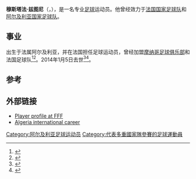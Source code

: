 {{Infobox football biography
| name = 穆斯塔法·兹图尼
| image =Mustapha Zitouni.jpg
| caption =
| fullname = 
| birth_date = {{birth date|1928|10|19|df=y}}
| birth_place = [[法属阿尔及利亚|法属阿尔及利亚]]
| death_date = {{Death date and age|2014|01|05|1928|10|19|df=y}}
| death_place = 法国[[尼斯|尼斯]]
| height =
| position = [[后卫|后卫]]
| years1 =
| clubs1 = [[Stade_Français_Paris_(football)|Stade Français]]
| caps1 =
| goals1 =
| years2 =
| clubs2 = [[AS_Cannes|Cannes]]
| caps2 =
| goals2 =
| years3 = 1954–1958
| clubs3 = [[AS_Monaco_FC|Monaco]]
| caps3 =
| goals3 =
| years4 = 1964–1967
| clubs4 = [[RC_Kouba|RC Kouba]]
| caps4 =
| goals4 =
| totalcaps =
| totalgoals =
| nationalyears1 = 1957–1958
| nationalteam1 = [[法国国家足球队|法国国家足球队]]
| nationalcaps1 = 4
| nationalgoals1 = 0
| nationalyears2 = 1963–1964
| nationalteam2 = [[阿尔及利亚国家足球队|阿尔及利亚国家足球队]]
| nationalcaps2 = 7
| nationalgoals2 = 0
}}
'''穆斯塔法·兹图尼'''（{{lang-en|Mustapha Zitouni}}，{{bd|1928年|10月19日|2014年|1月5日|catIdx=Zitouni}}），是一名专业[[足球|足球]]运动员。他曾经效力于[[法国国家足球队|法国国家足球队]]和[[阿尔及利亚国家足球队|阿尔及利亚国家足球队]]。

==事业==
出生于法属阿尔及利亚，并在法国担任足球运动员，曾经加盟[[摩纳哥足球俱乐部|摩纳哥足球俱乐部]]和法国足球队<ref>{{cite news|url=http://news.bbc.co.uk/sport1/hi/football/africa/7355430.stm|title=Algeria pacesetters|accessdate=21 April 2008|date=21 April 2008|author=James Copnall|publisher=BBC Sport}}</ref><ref>{{cite web|url=http://www.rsssf.com/miscellaneous/mzitouni-intl.html|title=Mustapha Zitouni - International Appearances|accessdate=21 April 2008|publisher=RSSSF|archive-date=2013-03-14|archive-url=https://web.archive.org/web/20130314071553/http://rsssf.com/miscellaneous/mzitouni-intl.html|dead-url=no}}</ref>。2014年1月5日去世<ref>{{cite web |url=http://www.elwatan.com/une/football-l-ancien-joueur-de-l-equipe-du-fln-mustapha-zitouni-n-est-plus-05-01-2014-241000_108.php |title=Football: L’ancien joueur de l’équipe du FLN, Mustapha Zitouni, n’est plus - A la une |publisher=El Watan |date= |accessdate=2014-01-05 |archive-date=2014-01-06 |archive-url=https://web.archive.org/web/20140106040826/http://www.elwatan.com/une/football-l-ancien-joueur-de-l-equipe-du-fln-mustapha-zitouni-n-est-plus-05-01-2014-241000_108.php |dead-url=no }}</ref><ref>{{cite web|url=http://www.bbc.co.uk/sport/0/football/25624733|title=Algerian Mustapha Zitouni dies, aged 85|date=6 January 2014|accessdate=7 January 2014|publisher=BBC Sport|archive-date=2014-01-12|archive-url=https://web.archive.org/web/20140112221839/http://www.bbc.co.uk/sport/0/football/25624733|dead-url=no}}</ref>。

==参考==
{{Reflist}}

==外部链接==
*[http://www.fff.fr/servfff/historique/historique.php?cherche_joueur=zitouni&submit=go Player profile at FFF] {{fr icon}}
*[http://www.11v11.com/api/player/105069/teamID/10132 Algeria international career]

{{DEFAULTSORT:Zitouni, Mustapha}}
[[Category:阿尔及利亚足球运动员|Category:阿尔及利亚足球运动员]]
[[Category:代表多重國家隊參賽的足球運動員|Category:代表多重國家隊參賽的足球運動員]]
